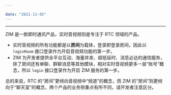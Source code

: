 ```yaml
---

date: "2021-11-05"
---
```


<Title>ZIM 的 login 接口和实时音视频 loginRoom 接口有何差异？</Title>



- - -

ZIM 是一款即时通讯产品，实时音视频则是专注于 RTC 领域的产品。

- 实时音视频的所有功能都是以**房间**为载体，登录即登录房间，因此以 `loginRoom` 接口登录作为开启音视频功能的第一步。
- ZIM 为开发者提供全平台互动、海量并发、超低延时、消息必达的通信服务，除了房间还有单聊、群聊消息等其他模块，相对实时音视频更多一层“账号”概念，所以 `login` 接口登录作为开启 ZIM 服务的第一步。

总的来说，RTC 的“房间”更倾向音视频中“频道”的概念，而 ZIM 的“房间”则更倾向于“聊天室”的概念，两个产品的业务侧重点有所不同，请开发者注意区分。
